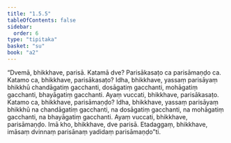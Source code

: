 ```yaml
---
title: "1.5.5"
tableOfContents: false
sidebar:
  order: 6
type: "tipitaka"
basket: "su"
book: "a2"
---
```



<DynamicBreadcrumb />

<Division number="47" book="a2">

<Paragraph number="114" book="a2">
“Dvemā, bhikkhave, parisā. Katamā dve? Parisākasaṭo ca parisāmaṇḍo ca. Katamo ca, bhikkhave, parisākasaṭo? Idha, bhikkhave, yassaṃ parisāyaṃ bhikkhū chandāgatiṃ gacchanti, dosāgatiṃ gacchanti, mohāgatiṃ gacchanti, bhayāgatiṃ gacchanti. Ayaṃ vuccati, bhikkhave, parisākasaṭo.
</Paragraph>

<Paragraph number="115" book="a2">
Katamo ca, bhikkhave, parisāmaṇḍo? Idha, bhikkhave, yassaṃ parisāyaṃ bhikkhū na chandāgatiṃ gacchanti, na dosāgatiṃ gacchanti, na mohāgatiṃ gacchanti, na bhayāgatiṃ gacchanti. Ayaṃ vuccati, bhikkhave, parisāmaṇḍo. Imā kho, bhikkhave, dve parisā. Etadaggaṃ, bhikkhave, imāsaṃ dvinnaṃ parisānaṃ yadidaṃ parisāmaṇḍo”ti.
</Paragraph>
</Division>